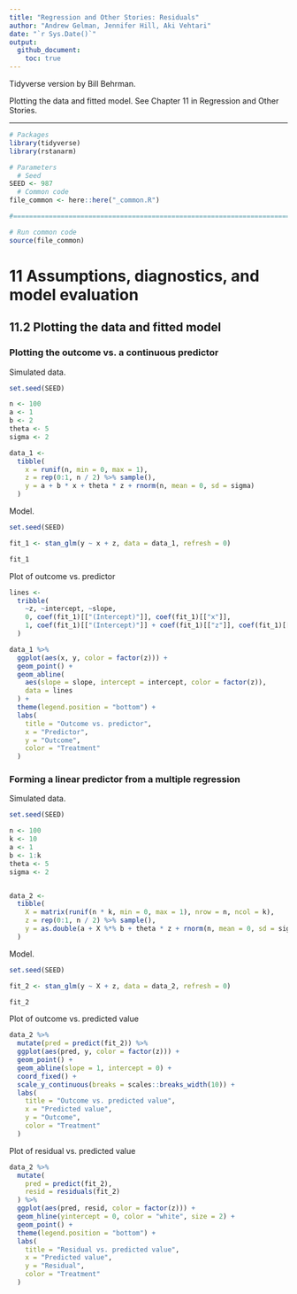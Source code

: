 ```yaml
---
title: "Regression and Other Stories: Residuals"
author: "Andrew Gelman, Jennifer Hill, Aki Vehtari"
date: "`r Sys.Date()`"
output:
  github_document:
    toc: true
---
```

Tidyverse version by Bill Behrman.

Plotting the data and fitted model. See Chapter 11 in Regression
and Other Stories.

-------------

```r
# Packages
library(tidyverse)
library(rstanarm)

# Parameters
  # Seed
SEED <- 987
  # Common code
file_common <- here::here("_common.R")

#===============================================================================

# Run common code
source(file_common)
```

# 11 Assumptions, diagnostics, and model evaluation

## 11.2 Plotting the data and fitted model

### Plotting the outcome vs. a continuous predictor

Simulated data.

```r
set.seed(SEED)

n <- 100
a <- 1
b <- 2
theta <- 5
sigma <- 2

data_1 <- 
  tibble(
    x = runif(n, min = 0, max = 1),
    z = rep(0:1, n / 2) %>% sample(),
    y = a + b * x + theta * z + rnorm(n, mean = 0, sd = sigma)
  )
```

Model.

```r
set.seed(SEED)

fit_1 <- stan_glm(y ~ x + z, data = data_1, refresh = 0)

fit_1
```

Plot of outcome vs. predictor

```r
lines <- 
  tribble(
    ~z, ~intercept, ~slope,
    0, coef(fit_1)[["(Intercept)"]], coef(fit_1)[["x"]],
    1, coef(fit_1)[["(Intercept)"]] + coef(fit_1)[["z"]], coef(fit_1)[["x"]]
  )

data_1 %>% 
  ggplot(aes(x, y, color = factor(z))) +
  geom_point() +
  geom_abline(
    aes(slope = slope, intercept = intercept, color = factor(z)),
    data = lines
  ) +
  theme(legend.position = "bottom") +
  labs(
    title = "Outcome vs. predictor",
    x = "Predictor",
    y = "Outcome",
    color = "Treatment"
  )
```

### Forming a linear predictor from a multiple regression

Simulated data.

```r
set.seed(SEED)

n <- 100
k <- 10
a <- 1
b <- 1:k
theta <- 5
sigma <- 2


data_2 <- 
  tibble(
    X = matrix(runif(n * k, min = 0, max = 1), nrow = n, ncol = k),
    z = rep(0:1, n / 2) %>% sample(),
    y = as.double(a + X %*% b + theta * z + rnorm(n, mean = 0, sd = sigma))
  )
```

Model.

```r
set.seed(SEED)

fit_2 <- stan_glm(y ~ X + z, data = data_2, refresh = 0)

fit_2
```

Plot of outcome vs. predicted value

```r
data_2 %>%
  mutate(pred = predict(fit_2)) %>% 
  ggplot(aes(pred, y, color = factor(z))) +
  geom_point() +
  geom_abline(slope = 1, intercept = 0) +
  coord_fixed() +
  scale_y_continuous(breaks = scales::breaks_width(10)) +
  labs(
    title = "Outcome vs. predicted value",
    x = "Predicted value",
    y = "Outcome",
    color = "Treatment"
  )
```

Plot of residual vs. predicted value

```r
data_2 %>%
  mutate(
    pred = predict(fit_2),
    resid = residuals(fit_2)
  ) %>% 
  ggplot(aes(pred, resid, color = factor(z))) +
  geom_hline(yintercept = 0, color = "white", size = 2) +
  geom_point() +
  theme(legend.position = "bottom") +
  labs(
    title = "Residual vs. predicted value",
    x = "Predicted value",
    y = "Residual",
    color = "Treatment"
  )
```


